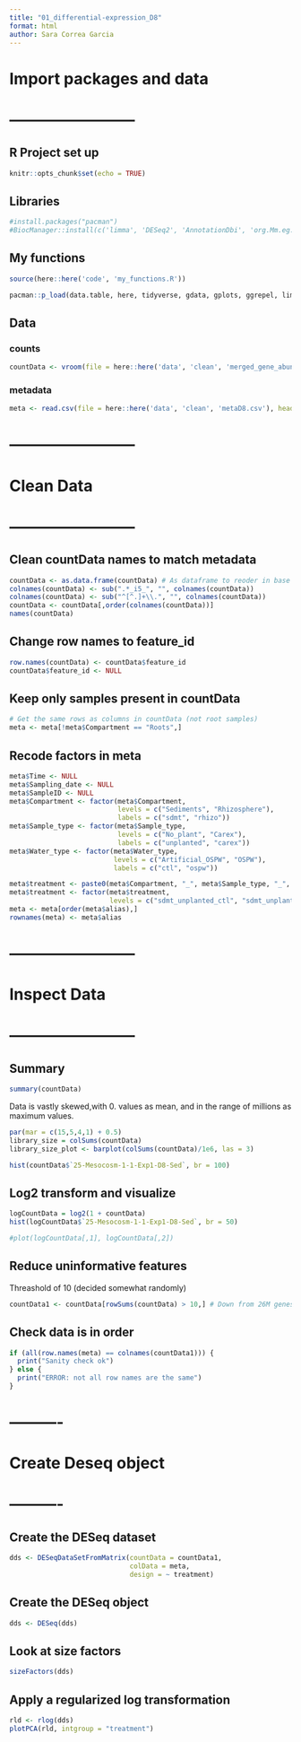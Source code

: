 ```yaml
---
title: "01_differential-expression_D8"
format: html
author: Sara Correa Garcia
---
```


# Import packages and data
# ------------------------
## R Project set up
```r
knitr::opts_chunk$set(echo = TRUE)
```

## Libraries
```r
#install.packages("pacman")
#BiocManager::install(c('limma', 'DESeq2', 'AnnotationDbi', 'org.Mm.eg.db', 'ReportingTools', 'GO.db', 'GOstats', 'pathview', 'gage', 'gageData', 'select'))
```
## My functions
```r
source(here::here('code', 'my_functions.R'))
```

```r
pacman::p_load(data.table, here, tidyverse, gdata, gplots, ggrepel, limma, DESeq2, AnnotationDbi, org.Mm.eg.db, ReportingTools, GO.db, GOstats, pathview, gage)
```

## Data
### counts
```r
countData <- vroom(file = here::here('data', 'clean', 'merged_gene_abundance_D8.tsv'), col_names = TRUE)
```

### metadata
```r
meta <- read.csv(file = here::here('data', 'clean', 'metaD8.csv'), header = TRUE, sep = ",")
```

# ------------------------
# Clean Data
# ------------------------

## Clean countData names to match metadata
```r
countData <- as.data.frame(countData) # As dataframe to reoder in base R
colnames(countData) <- sub(".*_i5_", "", colnames(countData))
colnames(countData) <- sub("^[^.]+\\.", "", colnames(countData))
countData <- countData[,order(colnames(countData))]
names(countData)
```

## Change row names to feature_id
```r
row.names(countData) <- countData$feature_id
countData$feature_id <- NULL
```

## Keep only samples present in countData
```r
# Get the same rows as columns in countData (not root samples)
meta <- meta[!meta$Compartment == "Roots",]
```

## Recode factors in meta
```r
meta$Time <- NULL
meta$Sampling_date <- NULL
meta$SampleID <- NULL
meta$Compartment <- factor(meta$Compartment,
                           levels = c("Sediments", "Rhizosphere"),
                           labels = c("sdmt", "rhizo"))
meta$Sample_type <- factor(meta$Sample_type,
                           levels = c("No_plant", "Carex"),
                           labels = c("unplanted", "carex"))
meta$Water_type <- factor(meta$Water_type,
                          levels = c("Artificial_OSPW", "OSPW"),
                          labels = c("ctl", "ospw"))

meta$treatment <- paste0(meta$Compartment, "_", meta$Sample_type, "_", meta$Water_type)
meta$treatment <- factor(meta$treatment, 
                         levels = c("sdmt_unplanted_ctl", "sdmt_unplanted_ospw", "sdmt_carex_ospw", "rhizo_carex_ospw" ))
meta <- meta[order(meta$alias),]
rownames(meta) <- meta$alias
```

# ------------------------
# Inspect Data
# ------------------------
## Summary
```r
summary(countData) 
```
Data is vastly skewed,with 0. values as mean, and in the range of millions as maximum values.

```r
par(mar = c(15,5,4,1) + 0.5)
library_size = colSums(countData)
library_size_plot <- barplot(colSums(countData)/1e6, las = 3)
```

```r
hist(countData$`25-Mesocosm-1-1-Exp1-D8-Sed`, br = 100)
```

## Log2 transform and visualize
```r
logCountData = log2(1 + countData)
hist(logCountData$`25-Mesocosm-1-1-Exp1-D8-Sed`, br = 50)
```

```r
#plot(logCountData[,1], logCountData[,2])
```

## Reduce uninformative features
Threashold of 10 (decided somewhat randomly)
```r
countData1 <- countData[rowSums(countData) > 10,] # Down from 26M genes to 2 237 972 genes (2.2M)
```

## Check data is in order
```r
if (all(row.names(meta) == colnames(countData1))) {
  print("Sanity check ok")
} else {
  print("ERROR: not all row names are the same")
}
```

# ----------
# Create Deseq object
# ----------
## Create the DESeq dataset
```r
dds <- DESeqDataSetFromMatrix(countData = countData1,
                              colData = meta, 
                              design = ~ treatment)
```

## Create the DESeq object
```r
dds <- DESeq(dds)
```

## Look at size factors
```r
sizeFactors(dds)
```

## Apply a regularized log transformation
```r
rld <- rlog(dds)
plotPCA(rld, intgroup = "treatment")
```


```r

```


